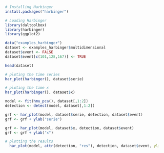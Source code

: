 ```r
# Installing Harbinger
install.packages("harbinger")
```

```r
# Loading Harbinger
library(daltoolbox)
library(harbinger) 
library(ggplot2)
```

```r
data("examples_harbinger")
dataset <- examples_harbinger$multidimensional
dataset$event <- FALSE
dataset$event[c(101,128,167)] <- TRUE
```

```r
head(dataset)
```

```r
# ploting the time series
har_plot(harbinger(), dataset$serie)
```

```r
# ploting the time x
har_plot(harbinger(), dataset$x)
```

```r
model <- fit(hmu_pca(), dataset[,1:2])
detection <- detect(model, dataset[,1:2])
```

```r
grf <- har_plot(model, dataset$serie, detection, dataset$event)
grf <- grf + ylab("serie")

```

```r
grf <- har_plot(model, dataset$x, detection, dataset$event)
grf <- grf + ylab("x")

```

```r
# plotting the results
  har_plot(model, attr(detection, "res"), detection, dataset$event, yline = attr(detection, "threshold"))
  
```
